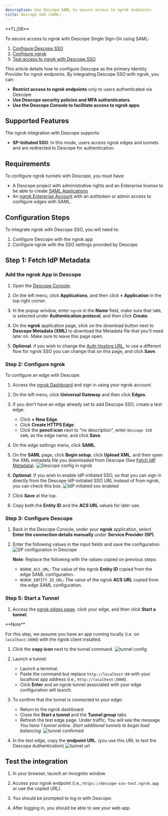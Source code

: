 ```yaml
---
description: Use Descope SAML to secure access to ngrok endpoints
title: Descope SSO (SAML)
---
```


<Disclaimer />
<Tip>
**TL;DR**



To secure access to ngrok with Descope Single Sign-On using SAML:

1. [Configure Descope SSO](#configure-descope)
1. [Configure ngrok](#configure-ngrok)
1. [Test access to ngrok with Descope SSO](#test-sso)
</Tip>

This article details how to configure Descope as the primary Identity Provider for ngrok endpoints.
By integrating Descope SSO with ngrok, you can:

- **Restrict access to ngrok endpoints** only to users authenticated via Descope
- **Use Descope security policies and MFA authenticators**.
- **Use the Descope Console to facilitate access to ngrok apps**.

## Supported Features

The ngrok integration with Descope supports:

- **SP-Initiated SSO**: In this mode, users access ngrok edges and tunnels and are redirected to Descope for authentication.

## Requirements

To configure ngrok tunnels with Descope, you must have:

- A Descope project with administrative rights and an Enterprise license to be able to create [SAML Applications](https://docs.descope.com/manage/idpapplications/saml/)
- An [ngrok Enterprise Account](https://ngrok.com/pricing) with an authtoken or admin access to configure edges with SAML.

## Configuration Steps

To integrate ngrok with Descope SSO, you will need to:

1. Configure Descope with the ngrok app
1. Configure ngrok with the SSO settings provided by Descope

## **Step 1**: Fetch IdP Metadata 

### Add the ngrok App in Descope

1. Open the [Descope Console](https://app.descope.com).

1. On the left menu, click **Applications**, and then click **+ Application** in the top right corner.

1. In the popup window, enter `ngrok` in the **Name** field, make sure that `SAML` is selected under **Authentication protocol**, and then click **Create**.

1. On the **ngrok** application page, click on the download button next to **Descope Metadata (XML)** to download the Metadata file that you'll need later on. Make sure to leave this page open.

1. **Optional**: if you wish to change the [Auth Hosting URL](https://docs.descope.com/knowledgebase/general/authhostingapp/#usage), to use a different flow for ngrok SSO you can change that on this page, and click **Save**.

### **Step 2**: Configure ngrok 

To configure an edge with Descope:

1. Access the [ngrok Dashboard](https://dashboard.ngrok.com/) and sign in using your ngrok account.

1. On the left menu, click **Universal Gateway** and then click **Edges**.

1. If you don't have an edge already set to add Descope SSO, create a test edge:
   - Click **+ New Edge**.
   - Click **Create HTTPS Edge**.
   - Click the **pencil icon** next to "no description", enter `Descope SSO SAML` as the edge name, and click **Save**.

1. On the edge settings menu, click **SAML**.

1. On the **SAML** page, click **Begin setup**, click **Upload XML**, and then open the XML metadata file you downloaded from Descope (See [Fetch IdP Metadata](#idp-metadata)).
   ![Descope config in ngrok](../img/descope/img/descope-5.png)

1. **Optional**: If you wish to enable IdP-initiated SSO, so that you can sign in directly from the Descope IdP-initiated SSO URL instead of from ngrok, you can check this box.
   ![IdP initiated sso enabled](../img/descope/img/descope-6.png)

1. Click **Save** at the top.

1. Copy both the **Entity ID** and the **ACS URL** values for later use.

### **Step 3**: Configure Descope 

1. Back in the Descope Console, under your **ngrok** application, select **Enter the connection details manually** under **Service Provider (SP)**.

1. Enter the following values in the input fields and save the configuration.
   ![SP configuration in Descope](../img/descope/img/descope-7.png)

   **Note**: Replace the following with the values copied on previous steps:
   - `NGROK_ACS_URL`: The value of the ngrok **Entity ID** copied from the edge SAML configuration.
   - `NGROK_ENTITY_ID_URL`: The value of the ngrok **ACS URL** copied from the edge SAML configuration.

### **Step 5**: Start a Tunnel 

1. Access the [ngrok edges page](https://dashboard.ngrok.com/edges), click your edge, and then click **Start a tunnel**.
<Tip>
**Note**


For this step, we assume you have an app running locally (i.e. on `localhost:3000`) with the ngrok client installed.
</Tip>

1. Click the **copy icon** next to the tunnel command.
   ![tunnel config](../img/descope/img/descope-2.png)

1. Launch a tunnel:
   - Launch a terminal.
   - Paste the command but replace `http://localhost:80` with your localhost app address (i.e., `http://localhost:3000`).
   - Click **Enter** and an ngrok tunnel associated with your edge configuration will launch.

1. To confirm that the tunnel is connected to your edge:
   - Return to the ngrok dashboard
   - Close the **Start a tunnel** and the **Tunnel group** tabs
   - Refresh the test edge page. Under traffic, You will see the message _You have 1 tunnel online. Start additional tunnels to begin load balancing._
     ![tunnel confirmed](../img/descope/img/descope-3.png)

1. In the test edge, copy the **endpoint URL**. (you use this URL to test the Descope Authentication)
   ![tunnel url](../img/descope/img/descope-4.png)

## Test the integration 

1. In your browser, launch an incognito window.

1. Access your ngrok endpoint (i.e., `https://descope-sso-test.ngrok.app` or use the copied URL).

1. You should be prompted to log in with Descope.

1. After logging in, you should be able to see your web app.
